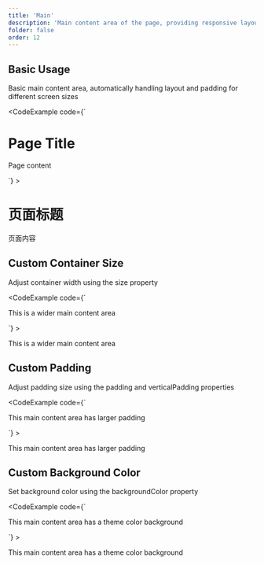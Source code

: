 ```yaml
---
title: 'Main'
description: 'Main content area of the page, providing responsive layout and custom configuration'
folder: false
order: 12
---
```



## Basic Usage

Basic main content area, automatically handling layout and padding for different screen sizes

<CodeExample
  code={`<Main>
  <h1>Page Title</h1>
  <p>Page content</p>
</Main>`}
>
  <Main>
    <h1>页面标题</h1>
    <p>页面内容</p>
  </Main>
</CodeExample>

## Custom Container Size

Adjust container width using the size property

<CodeExample
  code={`<Main size="lg">
  <p>This is a wider main content area</p>
</Main>`}
>
  <Main size="lg">
    <p>This is a wider main content area</p>
  </Main>
</CodeExample>

## Custom Padding

Adjust padding size using the padding and verticalPadding properties

<CodeExample
  code={`<Main padding="lg" verticalPadding="xl">
  <p>This main content area has larger padding</p>
</Main>`}
>
  <Main padding="lg" verticalPadding="xl">
    <p>This main content area has larger padding</p>
  </Main>
</CodeExample>

## Custom Background Color

Set background color using the backgroundColor property

<CodeExample
  code={`<Main backgroundColor="primary">
  <p>This main content area has a theme color background</p>
</Main>`}
>
  <Main backgroundColor="primary">
    <p>This main content area has a theme color background</p>
  </Main>
</CodeExample>
